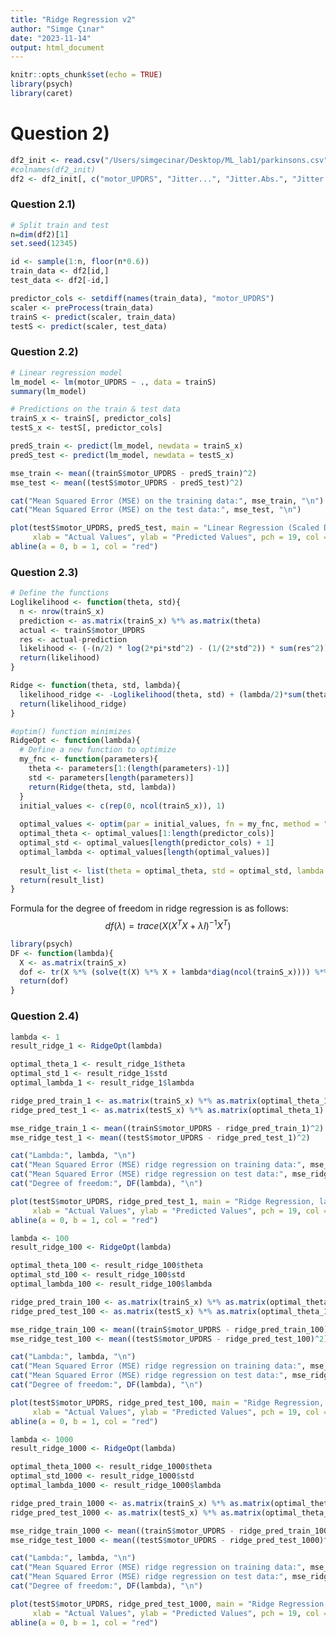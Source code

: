 ```yaml
---
title: "Ridge Regression v2"
author: "Simge Çınar"
date: "2023-11-14"
output: html_document
---
```



```r
knitr::opts_chunk$set(echo = TRUE)
library(psych) 
library(caret)
```

# Question 2)
```r
df2_init <- read.csv("/Users/simgecinar/Desktop/ML_lab1/parkinsons.csv")
#colnames(df2_init)
df2 <- df2_init[, c("motor_UPDRS", "Jitter...", "Jitter.Abs.", "Jitter.RAP", "Jitter.PPQ5","Jitter.DDP", "Shimmer", "Shimmer.dB.", "Shimmer.APQ3", "Shimmer.APQ5","Shimmer.APQ11", "Shimmer.DDA", "NHR", "HNR", "RPDE", "DFA", "PPE")]
```

### Question 2.1)
```r
# Split train and test
n=dim(df2)[1]
set.seed(12345)

id <- sample(1:n, floor(n*0.6))
train_data <- df2[id,]
test_data <- df2[-id,]

predictor_cols <- setdiff(names(train_data), "motor_UPDRS")
scaler <- preProcess(train_data)
trainS <- predict(scaler, train_data)
testS <- predict(scaler, test_data)
```

### Question 2.2)
```r
# Linear regression model
lm_model <- lm(motor_UPDRS ~ ., data = trainS)
summary(lm_model)
```

```r
# Predictions on the train & test data
trainS_x <- trainS[, predictor_cols]
testS_x <- testS[, predictor_cols]

predS_train <- predict(lm_model, newdata = trainS_x)
predS_test <- predict(lm_model, newdata = testS_x)

mse_train <- mean((trainS$motor_UPDRS - predS_train)^2)
mse_test <- mean((testS$motor_UPDRS - predS_test)^2)

cat("Mean Squared Error (MSE) on the training data:", mse_train, "\n")
cat("Mean Squared Error (MSE) on the test data:", mse_test, "\n")
```

```r
plot(testS$motor_UPDRS, predS_test, main = "Linear Regression (Scaled Data)", 
     xlab = "Actual Values", ylab = "Predicted Values", pch = 19, col = "blue")
abline(a = 0, b = 1, col = "red")
```

### Question 2.3)
```r
# Define the functions
Loglikelihood <- function(theta, std){
  n <- nrow(trainS_x)
  prediction <- as.matrix(trainS_x) %*% as.matrix(theta)
  actual <- trainS$motor_UPDRS
  res <- actual-prediction
  likelihood <- (-(n/2) * log(2*pi*std^2) - (1/(2*std^2)) * sum(res^2))
  return(likelihood)
}

Ridge <- function(theta, std, lambda){
  likelihood_ridge <- -Loglikelihood(theta, std) + (lambda/2)*sum(theta^2)
  return(likelihood_ridge)
}

#optim() function minimizes
RidgeOpt <- function(lambda){
  # Define a new function to optimize
  my_fnc <- function(parameters){
    theta <- parameters[1:(length(parameters)-1)]
    std <- parameters[length(parameters)]
    return(Ridge(theta, std, lambda))
  }
  initial_values <- c(rep(0, ncol(trainS_x)), 1)
  
  optimal_values <- optim(par = initial_values, fn = my_fnc, method = "BFGS")$par
  optimal_theta <- optimal_values[1:length(predictor_cols)]
  optimal_std <- optimal_values[length(predictor_cols) + 1]
  optimal_lambda <- optimal_values[length(optimal_values)]
  
  result_list <- list(theta = optimal_theta, std = optimal_std, lambda = optimal_lambda)
  return(result_list)
}
```

Formula for the degree of freedom in ridge regression is as follows:
$$
df(\lambda) = trace(X(X^TX +\lambda I)^{-1}X^T)
$$
```r
library(psych) 
DF <- function(lambda){
  X <- as.matrix(trainS_x)
  dof <- tr(X %*% (solve(t(X) %*% X + lambda*diag(ncol(trainS_x)))) %*% t(X))
  return(dof)
}
```

### Question 2.4)
```r
lambda <- 1
result_ridge_1 <- RidgeOpt(lambda)

optimal_theta_1 <- result_ridge_1$theta
optimal_std_1 <- result_ridge_1$std
optimal_lambda_1 <- result_ridge_1$lambda

ridge_pred_train_1 <- as.matrix(trainS_x) %*% as.matrix(optimal_theta_1)
ridge_pred_test_1 <- as.matrix(testS_x) %*% as.matrix(optimal_theta_1)

mse_ridge_train_1 <- mean((trainS$motor_UPDRS - ridge_pred_train_1)^2)
mse_ridge_test_1 <- mean((testS$motor_UPDRS - ridge_pred_test_1)^2)

cat("Lambda:", lambda, "\n")
cat("Mean Squared Error (MSE) ridge regression on training data:", mse_ridge_train_1, "\n")
cat("Mean Squared Error (MSE) ridge regression on test data:", mse_ridge_test_1, "\n")
cat("Degree of freedom:", DF(lambda), "\n")
```
```r
plot(testS$motor_UPDRS, ridge_pred_test_1, main = "Ridge Regression, lambda = 1", 
     xlab = "Actual Values", ylab = "Predicted Values", pch = 19, col = "blue")
abline(a = 0, b = 1, col = "red")
```

```r
lambda <- 100
result_ridge_100 <- RidgeOpt(lambda)

optimal_theta_100 <- result_ridge_100$theta
optimal_std_100 <- result_ridge_100$std
optimal_lambda_100 <- result_ridge_100$lambda

ridge_pred_train_100 <- as.matrix(trainS_x) %*% as.matrix(optimal_theta_100)
ridge_pred_test_100 <- as.matrix(testS_x) %*% as.matrix(optimal_theta_100)

mse_ridge_train_100 <- mean((trainS$motor_UPDRS - ridge_pred_train_100)^2)
mse_ridge_test_100 <- mean((testS$motor_UPDRS - ridge_pred_test_100)^2)

cat("Lambda:", lambda, "\n")
cat("Mean Squared Error (MSE) ridge regression on training data:", mse_ridge_train_100, "\n")
cat("Mean Squared Error (MSE) ridge regression on test data:", mse_ridge_test_100, "\n")
cat("Degree of freedom:", DF(lambda), "\n")
```
```r
plot(testS$motor_UPDRS, ridge_pred_test_100, main = "Ridge Regression, lambda = 100", 
     xlab = "Actual Values", ylab = "Predicted Values", pch = 19, col = "blue")
abline(a = 0, b = 1, col = "red")
```

```r
lambda <- 1000
result_ridge_1000 <- RidgeOpt(lambda)

optimal_theta_1000 <- result_ridge_1000$theta
optimal_std_1000 <- result_ridge_1000$std
optimal_lambda_1000 <- result_ridge_1000$lambda

ridge_pred_train_1000 <- as.matrix(trainS_x) %*% as.matrix(optimal_theta_1000)
ridge_pred_test_1000 <- as.matrix(testS_x) %*% as.matrix(optimal_theta_1000)

mse_ridge_train_1000 <- mean((trainS$motor_UPDRS - ridge_pred_train_1000)^2)
mse_ridge_test_1000 <- mean((testS$motor_UPDRS - ridge_pred_test_1000)^2)

cat("Lambda:", lambda, "\n")
cat("Mean Squared Error (MSE) ridge regression on training data:", mse_ridge_train_1000, "\n")
cat("Mean Squared Error (MSE) ridge regression on test data:", mse_ridge_test_1000, "\n")
cat("Degree of freedom:", DF(lambda), "\n")
```
```r
plot(testS$motor_UPDRS, ridge_pred_test_1000, main = "Ridge Regression, lambda = 1000", 
     xlab = "Actual Values", ylab = "Predicted Values", pch = 19, col = "blue")
abline(a = 0, b = 1, col = "red")
```



